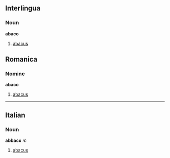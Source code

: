==Interlingua==
===Noun===
'''abaco'''

# [[abacus]]

==Romanica==
===Nomine===
'''abaco'''

# [[abacus]]

----
==Italian==
===Noun===
'''abbaco''' ''m''

# [[abacus]]